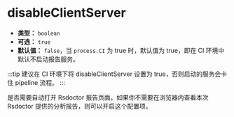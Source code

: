 # disableClientServer

- **类型：** `boolean`
- **可选：** `true`
- **默认值：** `false`，当 `process.CI` 为 true 时，默认值为 true，即在 CI 环境中默认不启动报告服务。

:::tip
建议在 CI 环境下将 disableClientServer 设置为 true，否则启动的服务会卡住 pipeline 流程。
:::

是否需要自动打开 Rsdoctor 报告页面。如果你不需要在浏览器内查看本次 Rsdoctor 提供的分析报告，则可以开启这个配置项。
